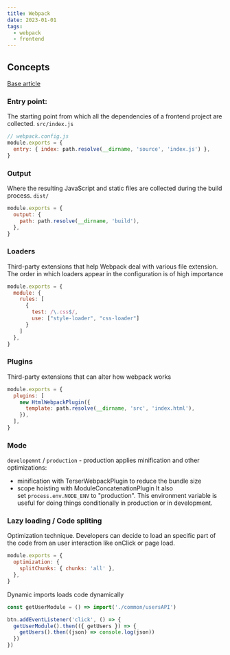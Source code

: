 ```yaml
---
title: Webpack
date: 2023-01-01
tags:
  - webpack
  - frontend
---
```


## Concepts

[Base article](https://www.valentinog.com/blog/webpack/)

### Entry point:

The starting point from which all the dependencies of a frontend project are collected. `src/index.js`

```js
// webpack.config.js
module.exports = {
  entry: { index: path.resolve(__dirname, 'source', 'index.js') },
}
```

### Output

Where the resulting JavaScript and static files are collected during the build process. `dist/`

```js
module.exports = {
  output: {
    path: path.resolve(__dirname, 'build'),
  },
}
```

### Loaders

Third-party extensions that help Webpack deal with various file extension.
The order in which loaders appear in the configuration is of high importance

```js
module.exports = {
  module: {
    rules: [
      {
        test: /\.css$/,
        use: ["style-loader", "css-loader"]
      }
    ]
  },
}
```

### Plugins

Third-party extensions that can alter how webpack works

```js
module.exports = {
  plugins: [
    new HtmlWebpackPlugin({
      template: path.resolve(__dirname, 'src', 'index.html'),
    }),
  ],
}
```

### Mode

`developemnt` / `production` - production applies minification and other optimizations:

- minification with TerserWebpackPlugin to reduce the bundle size
- scope hoisting with ModuleConcatenationPlugin
  It also set `process.env.NODE_ENV` to "production". This environment variable is useful for doing things conditionally in production or in development.

### Lazy loading / Code spliting

Optimization technique.
Developers can decide to load an specific part of the code from an user interaction like onClick or page load.

```js
module.exports = {
  optimization: {
    splitChunks: { chunks: 'all' },
  },
}
```

Dynamic imports loads code dynamically

```js
const getUserModule = () => import('./common/usersAPI')
```

```js
btn.addEventListener('click', () => {
  getUserModule().then(({ getUsers }) => {
    getUsers().then((json) => console.log(json))
  })
})
```
